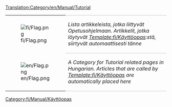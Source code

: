 [[Translation:Category/en/Manual/Tutorial]]

{| 
|- valign="top"
| [[File:fi/Flag.png]]
| style="border-top:1px solid silver; border-bottom:1px solid silver;" |''Lista artikkeleista, jotka liittyvät Opetusohjelmaan. Artikkelit, jotka löytyvät [[Template:fi/Käyttöopas]]:stä, siirtyvät automaattisesti tänne''
|- valign="top"
| [[File:en/Flag.png]]
| style="border-bottom:1px solid silver;" |''A Category for Tutorial related pages in Hungarian. Articles that are called by [[Template:fi/Käyttöopas]] are automatically placed here''
|}

[[Category:fi/Manual/Käyttöopas]]
